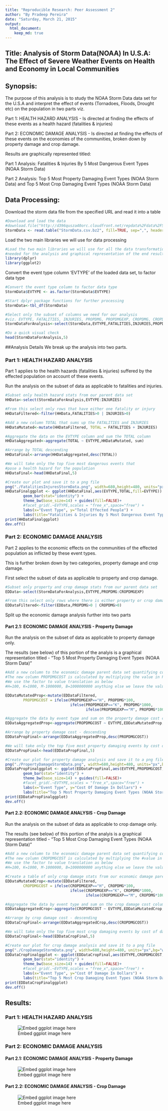 ```yaml
---
title: "Reproducible Research: Peer Assessment 2"
author: "By Pradeep Pereira"
date: "Saturday, March 21, 2015"
output: 
  html_document:
    keep_md: true
---
```

## Title: Analysis of Storm Data(NOAA) In U.S.A: The Effect of Severe Weather Events on Health and Economy in Local Communities


## Synopsis: 
The purpose of this analysis is to study the NOAA Storm Data data set for the U.S.A and interpret the effect of events (Tornadoes, Floods, Drought etc) on the population in two parts viz.

Part 1: HEALTH HAZARD ANALYSIS - Is directed at finding the effects of these events as a health hazard (fatalities & injuries)

Part 2: ECONOMIC DAMAGE ANALYSIS - Is directed at finding the effects of these events on the economies of the communities, broken down by property damage and crop damage. 

Results are graphically represented titled:

Part 1 Analysis: Fatalities & Injuries By 5 Most Dangerous Event Types (NOAA Storm Data)

Part 2 Analysis: Top 5 Most Property Damaging Event Types (NOAA Storm Data)
and Top 5 Most Crop Damaging Event Types (NOAA Storm Data)


## Data Processing: 

Download the storm data file from the specified URL and read it into a table

```r
#Download and load the data
#download.file("http://d396qusza40orc.cloudfront.net/repdata%2Fdata%2FStormData.csv.bz2", "StormData.csv.bz2")
StormData <- read.table("StormData.csv.bz2", fill=TRUE, sep=",", header=TRUE, as.is=TRUE, blank.lines.skip=TRUE)
```

Load the two main libraries we will use for data processing

```r
#Load the two main libraries we will use for all the data transformation
#needed for the analysis and graphical representation of the end results
library(dplyr)
library(ggplot2)
```

Convert the event type column 'EVTYPE' of the loaded data set, to factor data type

```r
#Convert the event type column to factor data type
StormData$EVTYPE <- as.factor(StormData$EVTYPE)

#Start dplyr package functions for further processing
StormData<-tbl_df(StormData)

#Select only the subset of columns we need for our analysis
#viz. EVTYPE, FATALITIES, INJURIES, PROPDMG, PROPDMGEXP, CROPDMG, CROPDMGEXP
StormDataForAnalysis<-select(StormData,EVTYPE,FATALITIES,INJURIES,PROPDMG,PROPDMGEXP,CROPDMG,CROPDMGEXP)

#Do a quick visual check
head(StormDataForAnalysis,5)
```

##Analysis Details
We break up the analysis into two parts. 

### Part 1: HEALTH HAZARD ANALYSIS
Part 1 applies to the health hazards (fatalities & injuries) suffered by the effected population on account of these events.

Run the analysis on the subset of data as applicable to fatalities and injuries.


```r
#Subset only health hazard stats from our parent data set
HHData<-select(StormDataForAnalysis,EVTYPE:INJURIES)

#From this select only rows that have either one fatality or injury
HHDataFiltered<-filter(HHData,FATALITIES>0 | INJURIES>0)

#Add a new column TOTAL that sums up the FATALITIES and INJURIES
HHDataMutated<-mutate(HHDataFiltered, TOTAL = FATALITIES + INJURIES)

#Aggregate the data on the EVTYPE column and sum the TOTAL column
HHDataAggregated<-aggregate(TOTAL ~ EVTYPE,HHDataMutated, sum)

#Arrange by TOTAL descending
HHDataFinal<-arrange(HHDataAggregated,desc(TOTAL))

#We will take only the top five most dangerous events that 
#pose a health hazard for the population
HHDataFinal<-head(HHDataFinal,5)

#Create our plot and save it to a png file
png("./FatalitiesInjuresStormData.png", width=680,height=480, units="px",bg="white")
HHDataFinalggplot <- ggplot(HHDataFinal,aes(EVTYPE,TOTAL,fill=EVTYPE)) + 
        geom_bar(stat="identity") + 
        theme_bw(base_size=14) + guides(fill=FALSE)+ 
        #facet_grid(.~EVTYPE,scales = "free_x",space="free") +  
        labs(x="Event Type", y="Total Effected People") +  
        labs(title="Fatalities & Injuries By 5 Most Dangerous Event Types (NOAA Storm Data)") 
print(HHDataFinalggplot)
dev.off()
```


### Part 2: ECONOMIC DAMAGE ANALYSIS
Part 2 applies to the economic effects on the communities of the effected population as inflicted by these event types. 

This is further broken down by two categories, property damage and crop damage.

First select the subset of data as applicable to property and crop damage.

```r
#Subset only property and crop damage stats from our parent data set
EDData<-select(StormDataForAnalysis,EVTYPE,PROPDMG:CROPDMGEXP)

#From this select only rows where there is either property or crop damage
EDDataFiltered<-filter(EDData,PROPDMG>0 | CROPDMG>0)
```

Split up the economic damage analysis further into two parts

#### Part 2.1: ECONOMIC DAMAGE ANALYSIS - Property Damage

Run the analysis on the subset of data as applicable to property damage only.

The results (see below) of this portion of the analyis is a graphical representation titled - "Top 5 Most Property Damaging Event Types (NOAA Storm Data)"

```r
#Add a new column to the economic damage parent data set quantifying cost of crop damage using the following factors
#The new column PROPDMGCOST is calculated by multiplying the value in PROPDMG by the value of the factor in PROPDMGEXP
#We use the factor to value translation as below
#H=100, K=1000, M-1000000, B=1000000000 anything else we leave the value as is

EDDataMutatedProp<-mutate(EDDataFiltered, 
        PROPDMGCOST = ifelse(PROPDMGEXP=="H", PROPDMG*100,
                             ifelse(PROPDMGEXP=="K", PROPDMG*1000, 
                                    ifelse(PROPDMGEXP=="M", PROPDMG*1000000, ifelse(PROPDMGEXP=="B", PROPDMG*100000000, PROPDMG)))))

#Aggregate the data by event type and sum on the property damage cost column
EDDataAggregatedProp<-aggregate(PROPDMGCOST ~ EVTYPE,EDDataMutatedProp, sum)

#Arrange by property damage cost - descending
EDDataPropFinal<-arrange(EDDataAggregatedProp,desc(PROPDMGCOST))

#We will take only the top five most property damaging events by cost of damages
EDDataPropFinal<-head(EDDataPropFinal,5)

#Create our plot for property damage analysis and save it to a png file
png("./PropertyDamageStormData.png", width=680,height=480, units="px",bg="white")
EDDataPropFinalggplot <- ggplot(EDDataPropFinal,aes(EVTYPE,PROPDMGCOST,fill=EVTYPE)) + 
        geom_bar(stat="identity") + 
        theme_bw(base_size=14) + guides(fill=FALSE)+ 
        #facet_grid(.~EVTYPE,scales = "free_x",space="free") +  
        labs(x="Event Type", y="Cost Of Damage In Dollars") +  
        labs(title="Top 5 Most Property Damaging Event Types (NOAA Storm Data)") 
print(EDDataPropFinalggplot)
dev.off()
```

#### Part 2.2: ECONOMIC DAMAGE ANALYSIS - Crop Damage

Run the analysis on the subset of data as applicable to crop damage only.

The results (see below) of this portion of the analyis is a graphical representation titled - "Top 5 Most Crop Damaging Event Types (NOAA Storm Data)"


```r
#Add a new column to the economic damage parent data set quantifying cost of crop damage using the following factors
#The new column CROPDMGCOST is calculated by multiplying the #value in CROPDMG by the value of the factor in CROPDMGEXP
#We use the factor to value translation as below
#H=100, K=1000, M-1000000, B=1000000000 anything else we leave the value as is

#Create a table of only crop damage stats from our economic damage parent data set
EDDataMutatedCrop<-mutate(EDDataFiltered, 
        CROPDMGCOST = ifelse(CROPDMGEXP=="H", CROPDMG*100,
                             ifelse(CROPDMGEXP=="K", CROPDMG*1000, 
                                    ifelse(CROPDMGEXP=="M", CROPDMG*1000000, ifelse(CROPDMGEXP=="B", CROPDMG*100000000, CROPDMG)))))

#Aggregate the data by event type and sum on the crop damage cost column
EDDataAggregatedCrop<-aggregate(CROPDMGCOST ~ EVTYPE,EDDataMutatedCrop, sum)

#Arrange by crop damage cost - descending
EDDataCropFinal<-arrange(EDDataAggregatedCrop,desc(CROPDMGCOST))

#We will take only the top five most crop damaging events by cost of damages
EDDataCropFinal<-head(EDDataCropFinal,5)

#Create our plot for crop damage analysis and save it to a png file
png("./CropDamageStormData.png", width=680,height=480, units="px",bg="white")
EDDataCropFinalggplot <- ggplot(EDDataCropFinal,aes(EVTYPE,CROPDMGCOST,fill=EVTYPE)) + 
        geom_bar(stat="identity") + 
        theme_bw(base_size=14) + guides(fill=FALSE)+ 
        #facet_grid(.~EVTYPE,scales = "free_x",space="free") +  
        labs(x="Event Type", y="Cost Of Damage In Dollars") +  
        labs(title="Top 5 Most Crop Damaging Event Types (NOAA Storm Data)") 
print(EDDataCropFinalggplot)
dev.off()
```

## Results:

### Part 1: HEALTH HAZARD ANALYSIS

![Embed ggplot image here](./FatalitiesInjuresStormData.png)


### Part 2: ECONOMIC DAMAGE ANALYSIS

#### Part 2.1: ECONOMIC DAMAGE ANALYSIS - Property Damage

![Embed ggplot image here](./PropertyDamageStormData.png)

#### Part 2.2: ECONOMIC DAMAGE ANALYSIS - Crop Damage

![Embed ggplot image here](./CropDamageStormData.png)
